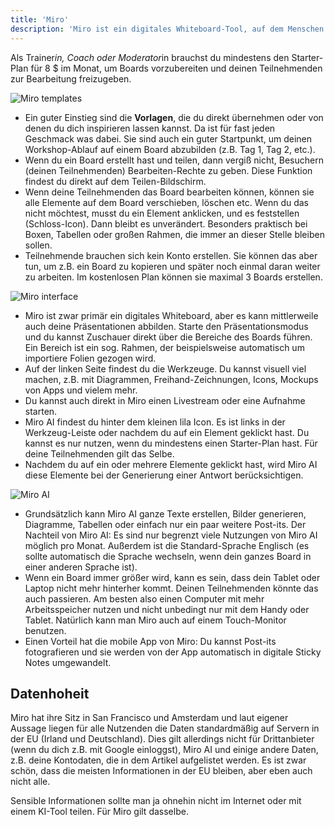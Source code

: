 ```yaml
---
title: 'Miro'
description: 'Miro ist ein digitales Whiteboard-Tool, auf dem Menschen zusammen an etwas arbeiten können: Post-its, Text, Bilder, Boxen, Dateien, Tabellen, Prozessdiagramme, Zeichnungen, Mockups, die Möglichkeiten sind vielfältig.'
---
```

Als Trainer*in, Coach oder Moderator*in brauchst du mindestens den Starter-Plan für 8 $ im Monat, um Boards vorzubereiten und deinen Teilnehmenden zur Bearbeitung freizugeben.

![Miro templates](screenshot.png)

- Ein guter Einstieg sind die **Vorlagen**, die du direkt übernehmen oder von denen du dich inspirieren lassen kannst. Da ist für fast jeden Geschmack was dabei. Sie sind auch ein guter Startpunkt, um deinen Workshop-Ablauf auf einem Board abzubilden (z.B. Tag 1, Tag 2, etc.).
- Wenn du ein Board erstellt hast und teilen, dann vergiß nicht, Besuchern (deinen Teilnehmenden) Bearbeiten-Rechte zu geben. Diese Funktion findest du direkt auf dem Teilen-Bildschirm.
- Wenn deine Teilnehmenden das Board bearbeiten können, können sie alle Elemente auf dem Board verschieben, löschen etc. Wenn du das nicht möchtest, musst du ein Element anklicken, und es feststellen (Schloss-Icon). Dann bleibt es unverändert. Besonders praktisch bei Boxen, Tabellen oder großen Rahmen, die immer an dieser Stelle bleiben sollen.
- Teilnehmende brauchen sich kein Konto erstellen. Sie können das aber tun, um z.B. ein Board zu kopieren und später noch einmal daran weiter zu arbeiten. Im kostenlosen Plan können sie maximal 3 Boards erstellen.

![Miro interface](screenshot2.png)

- Miro ist zwar primär ein digitales Whiteboard, aber es kann mittlerweile auch deine Präsentationen abbilden. Starte den Präsentationsmodus und du kannst Zuschauer direkt über die Bereiche des Boards führen. Ein Bereich ist ein sog. Rahmen, der beispielsweise automatisch um importiere Folien gezogen wird.
- Auf der linken Seite findest du die Werkzeuge. Du kannst visuell viel machen, z.B. mit Diagrammen, Freihand-Zeichnungen, Icons, Mockups von Apps und vielem mehr.
- Du kannst auch direkt in Miro einen Livestream oder eine Aufnahme starten.
- Miro AI findest du hinter dem kleinen lila Icon. Es ist links in der Werkzeug-Leiste oder nachdem du auf ein Element geklickt hast. Du kannst es nur nutzen, wenn du mindestens einen Starter-Plan hast. Für deine Teilnehmenden gilt das Selbe.
- Nachdem du auf ein oder mehrere Elemente geklickt hast, wird Miro AI diese Elemente bei der Generierung einer Antwort berücksichtigen.

![Miro AI](screenshot3.png)

- Grundsätzlich kann Miro AI ganze Texte erstellen, Bilder generieren, Diagramme, Tabellen oder einfach nur ein paar weitere Post-its. Der Nachteil von Miro AI: Es sind nur begrenzt viele Nutzungen von Miro AI möglich pro Monat. Außerdem ist die Standard-Sprache Englisch (es sollte automatisch die Sprache wechseln, wenn dein ganzes Board in einer anderen Sprache ist).
- Wenn ein Board immer größer wird, kann es sein, dass dein Tablet oder Laptop nicht mehr hinterher kommt. Deinen Teilnehmenden könnte das auch passieren. Am besten also einen Computer mit mehr Arbeitsspeicher nutzen und nicht unbedingt nur mit dem Handy oder Tablet. Natürlich kann man Miro auch auf einem Touch-Monitor benutzen.
- Einen Vorteil hat die mobile App von Miro: Du kannst Post-its fotografieren und sie werden von der App automatisch in digitale Sticky Notes umgewandelt.

## Datenhoheit

Miro hat ihre Sitz in San Francisco und Amsterdam und laut eigener Aussage liegen für alle Nutzenden die Daten standardmäßig auf Servern in der EU (Irland und Deutschland). Dies gilt allerdings nicht für Drittanbieter (wenn du dich z.B. mit Google einloggst), Miro AI und einige andere Daten, z.B. deine Kontodaten, die in dem Artikel aufgelistet werden. Es ist zwar schön, dass die meisten Informationen in der EU bleiben, aber eben auch nicht alle.

Sensible Informationen sollte man ja ohnehin nicht im Internet oder mit einem KI-Tool teilen. Für Miro gilt dasselbe.
